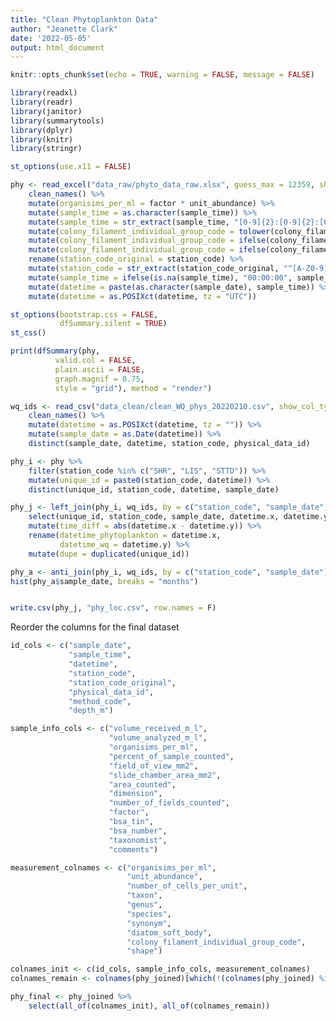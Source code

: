 ```yaml
---
title: "Clean Phytoplankton Data"
author: "Jeanette Clark"
date: '2022-05-05'
output: html_document
---
```


```r
knitr::opts_chunk$set(echo = TRUE, warning = FALSE, message = FALSE)
```

```r
library(readxl)
library(readr)
library(janitor)
library(summarytools)
library(dplyr)
library(knitr)
library(stringr)

st_options(use.x11 = FALSE)
```


 

```r
phy <- read_excel("data_raw/phyto_data_raw.xlsx", guess_max = 12359, sheet = 2, na = c("", "n/a", "NA")) %>% 
    clean_names() %>% 
    mutate(organisims_per_ml = factor * unit_abundance) %>% 
    mutate(sample_time = as.character(sample_time)) %>% 
    mutate(sample_time = str_extract(sample_time, "[0-9]{2}:[0-9]{2}:[0-9]{2}$")) %>% 
    mutate(colony_filament_individual_group_code = tolower(colony_filament_individual_group_code)) %>% 
    mutate(colony_filament_individual_group_code = ifelse(colony_filament_individual_group_code == "7.4", NA, colony_filament_individual_group_code)) %>% 
    mutate(colony_filament_individual_group_code = ifelse(colony_filament_individual_group_code == "c3", "c", colony_filament_individual_group_code)) %>% 
    rename(station_code_original = station_code) %>% 
    mutate(station_code = str_extract(station_code_original, "^[A-Z0-9]+")) %>% 
    mutate(sample_time = ifelse(is.na(sample_time), "00:00:00", sample_time)) %>% 
    mutate(datetime = paste(as.character(sample_date), sample_time)) %>% 
    mutate(datetime = as.POSIXct(datetime, tz = "UTC"))
```



```r
st_options(bootstrap.css = FALSE, 
           dfSummary.silent = TRUE)
st_css()

print(dfSummary(phy,
          valid.col = FALSE,  
          plain.ascii = FALSE, 
          graph.magnif = 0.75,
          style = "grid"), method = "render")
```


```r
wq_ids <- read_csv("data_clean/clean_WQ_phys_20220210.csv", show_col_types = F) %>% 
    clean_names() %>% 
    mutate(datetime = as.POSIXct(datetime, tz = "")) %>% 
    mutate(sample_date = as.Date(datetime)) %>% 
    distinct(sample_date, datetime, station_code, physical_data_id)

```

```r
phy_i <- phy %>% 
    filter(station_code %in% c("SHR", "LIS", "STTD")) %>% 
    mutate(unique_id = paste0(station_code, datetime)) %>% 
    distinct(unique_id, station_code, datetime, sample_date)

phy_j <- left_join(phy_i, wq_ids, by = c("station_code", "sample_date")) %>% 
    select(unique_id, station_code, sample_date, datetime.x, datetime.y) %>% 
    mutate(time_diff = abs(datetime.x - datetime.y)) %>% 
    rename(datetime_phytoplankton = datetime.x,
           datetime_wq = datetime.y) %>% 
    mutate(dupe = duplicated(unique_id))

phy_a <- anti_join(phy_i, wq_ids, by = c("station_code", "sample_date"))
hist(phy_a$sample_date, breaks = "months")


write.csv(phy_j, "phy_loc.csv", row.names = F)
```


Reorder the columns for the final dataset

```r
id_cols <- c("sample_date",
             "sample_time",
             "datetime",
             "station_code",
             "station_code_original",
             "physical_data_id",
             "method_code",
             "depth_m")

sample_info_cols <- c("volume_received_m_l",
                      "volume_analyzed_m_l",
                      "organisims_per_ml",
                      "percent_of_sample_counted",
                      "field_of_view_mm2",
                      "slide_chamber_area_mm2",
                      "area_counted",
                      "dimension",
                      "number_of_fields_counted",
                      "factor",
                      "bsa_tin",
                      "bsa_number",
                      "taxonomist",
                      "comments")

measurement_colnames <- c("organisims_per_ml",
                          "unit_abundance",
                          "number_of_cells_per_unit",
                          "taxon",
                          "genus",
                          "species",
                          "synonym",
                          "diatom_soft_body",
                          "colony_filament_individual_group_code",
                          "shape")

colnames_init <- c(id_cols, sample_info_cols, measurement_colnames)
colnames_remain <- colnames(phy_joined)[which(!(colnames(phy_joined) %in% colnames_init))]

phy_final <- phy_joined %>% 
    select(all_of(colnames_init), all_of(colnames_remain))

```




